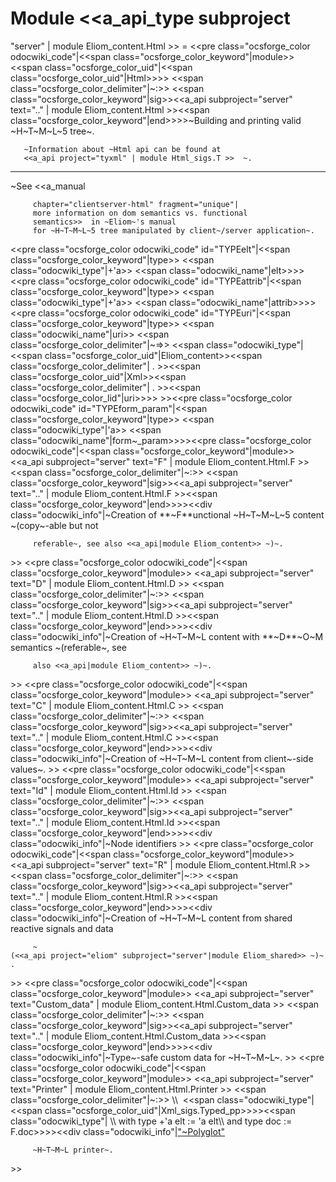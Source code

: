 =Module <<a_api_type subproject="server" | module Eliom_content.Html >> =
<<pre class="ocsforge_color odocwiki_code"|<<span class="ocsforge_color_keyword"|module>> <<span class="ocsforge_color_uid"|<<span class="ocsforge_color_uid"|Html>>>> <<span class="ocsforge_color_delimiter"|~:>> <<span class="ocsforge_color_keyword"|sig>><<a_api subproject="server" text=".." | module Eliom_content.Html >><<span class="ocsforge_color_keyword"|end>>>>~Building and printing valid ~H~T~M~L~5 tree~.
    ~Information about ~Html api can be found at
    <<a_api project="tyxml" | module Html_sigs.T >>  ~.

----

~See <<a_manual
      chapter="clientserver-html" fragment="unique"|
      more information on dom semantics vs. functional
      semantics>>  in ~Eliom~'s manual
      for ~H~T~M~L~5 tree manipulated by client~/server application~.
<<pre class="ocsforge_color odocwiki_code" id="TYPEelt"|<<span class="ocsforge_color_keyword"|type>> <<span class="odocwiki_type"|+'a>> <<span class="odocwiki_name"|elt>>>><<pre class="ocsforge_color odocwiki_code" id="TYPEattrib"|<<span class="ocsforge_color_keyword"|type>> <<span class="odocwiki_type"|+'a>> <<span class="odocwiki_name"|attrib>>>><<pre class="ocsforge_color odocwiki_code" id="TYPEuri"|<<span class="ocsforge_color_keyword"|type>> <<span class="odocwiki_name"|uri>> <<span class="ocsforge_color_delimiter"|~=>> <<span class="odocwiki_type"|<<span class="ocsforge_color_uid"|Eliom_content>><<span class="ocsforge_color_delimiter"| . >><<span class="ocsforge_color_uid"|Xml>><<span class="ocsforge_color_delimiter"| . >><<span class="ocsforge_color_lid"|uri>>>> >><<pre class="ocsforge_color odocwiki_code" id="TYPEform_param"|<<span class="ocsforge_color_keyword"|type>> <<span class="odocwiki_type"|'a>> <<span class="odocwiki_name"|form~_param>>>><<pre class="ocsforge_color odocwiki_code"|<<span class="ocsforge_color_keyword"|module>> <<a_api subproject="server" text="F" | module Eliom_content.Html.F >> <<span class="ocsforge_color_delimiter"|~:>> <<span class="ocsforge_color_keyword"|sig>><<a_api subproject="server" text=".." | module Eliom_content.Html.F >><<span class="ocsforge_color_keyword"|end>>>><<div class="odocwiki_info"|~Creation of **~F**unctional ~H~T~M~L~5 content ~(copy~-able but not
      referable~, see also <<a_api|module Eliom_content>> ~)~.
>>
<<pre class="ocsforge_color odocwiki_code"|<<span class="ocsforge_color_keyword"|module>> <<a_api subproject="server" text="D" | module Eliom_content.Html.D >> <<span class="ocsforge_color_delimiter"|~:>> <<span class="ocsforge_color_keyword"|sig>><<a_api subproject="server" text=".." | module Eliom_content.Html.D >><<span class="ocsforge_color_keyword"|end>>>><<div class="odocwiki_info"|~Creation of ~H~T~M~L content with **~D**~O~M semantics ~(referable~, see
      also <<a_api|module Eliom_content>> ~)~.
>>
<<pre class="ocsforge_color odocwiki_code"|<<span class="ocsforge_color_keyword"|module>> <<a_api subproject="server" text="C" | module Eliom_content.Html.C >> <<span class="ocsforge_color_delimiter"|~:>> <<span class="ocsforge_color_keyword"|sig>><<a_api subproject="server" text=".." | module Eliom_content.Html.C >><<span class="ocsforge_color_keyword"|end>>>><<div class="odocwiki_info"|~Creation of ~H~T~M~L content from client~-side values~.
>>
<<pre class="ocsforge_color odocwiki_code"|<<span class="ocsforge_color_keyword"|module>> <<a_api subproject="server" text="Id" | module Eliom_content.Html.Id >> <<span class="ocsforge_color_delimiter"|~:>> <<span class="ocsforge_color_keyword"|sig>><<a_api subproject="server" text=".." | module Eliom_content.Html.Id >><<span class="ocsforge_color_keyword"|end>>>><<div class="odocwiki_info"|~Node identifiers
>>
<<pre class="ocsforge_color odocwiki_code"|<<span class="ocsforge_color_keyword"|module>> <<a_api subproject="server" text="R" | module Eliom_content.Html.R >> <<span class="ocsforge_color_delimiter"|~:>> <<span class="ocsforge_color_keyword"|sig>><<a_api subproject="server" text=".." | module Eliom_content.Html.R >><<span class="ocsforge_color_keyword"|end>>>><<div class="odocwiki_info"|~Creation of ~H~T~M~L content from shared reactive signals and data
      ~(<<a_api project="eliom" subproject="server"|module Eliom_shared>> ~)~.
>>
<<pre class="ocsforge_color odocwiki_code"|<<span class="ocsforge_color_keyword"|module>> <<a_api subproject="server" text="Custom_data" | module Eliom_content.Html.Custom_data >> <<span class="ocsforge_color_delimiter"|~:>> <<span class="ocsforge_color_keyword"|sig>><<a_api subproject="server" text=".." | module Eliom_content.Html.Custom_data >><<span class="ocsforge_color_keyword"|end>>>><<div class="odocwiki_info"|~Type~-safe custom data for ~H~T~M~L~.
>>
<<pre class="ocsforge_color odocwiki_code"|<<span class="ocsforge_color_keyword"|module>> <<a_api subproject="server" text="Printer" | module Eliom_content.Html.Printer >> <<span class="ocsforge_color_delimiter"|~:>> \\  <<span class="odocwiki_type"|<<span class="ocsforge_color_uid"|Xml_sigs.Typed_pp>>>><<span class="odocwiki_type"| \\    with type +'a elt := 'a elt\\     and type doc := F.doc>>>><<div class="odocwiki_info"|[[http://dev.w3.org/html5/html-xhtml-author-guide/|"~Polyglot"]]
      ~H~T~M~L printer~.
>>
